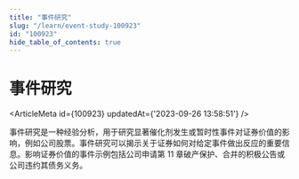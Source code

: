 ```yaml
---
title: "事件研究"
slug: "/learn/event-study-100923"
id: "100923"
hide_table_of_contents: true
---
```



# 事件研究

<ArticleMeta id={100923} updatedAt={'2023-09-26 13:58:51'} />
<div className='border-solid border-b border-t-0 my-4 border-[var(--ifm-color-gray-300)]' />

事件研究是一种经验分析，用于研究显著催化剂发生或暂时性事件对证券价值的影响，例如公司股票。事件研究可以揭示关于证券如何对给定事件做出反应的重要信息。影响证券价值的事件示例包括公司申请第 11 章破产保护、合并的积极公告或公司违约其债务义务。
